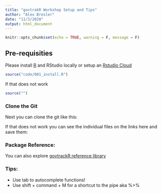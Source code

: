 ```yaml
---
title: "govtrakR Workshop Setup and Tips"
author: "Alex Bresler"
date: "11/3/2020"
output: html_document
---
```


```r
knitr::opts_chunk$set(echo = TRUE, warning = F, message = F)
```

## Pre-requisities

Please install [R]() and RStudio locally or setup an [Rstudio Cloud]()

```r
source("code/001_install.R")
```

If that does not work 

```r
source("")
```

### Clone the Git

Next you can clone the git like this:

If that does not work you can see the individual files on the links here and save them:



### Package Reference: 

You can also explore [govtrackR reference library](http://asbcllc.com/govtrackR/reference/index.html)

### Tips: 

* Use tab to autocomplete functions!
* Use shift + command + M for a shortcut to the pipe aka %>%







